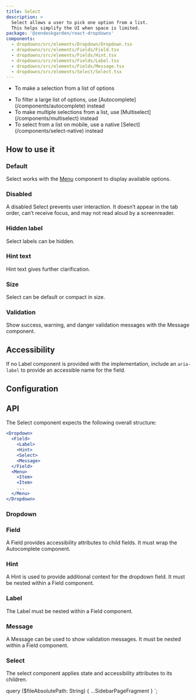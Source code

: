 ```yaml
---
title: Select
description: >
  Select allows a user to pick one option from a list.
  This helps simplify the UI when space is limited.
package: '@zendeskgarden/react-dropdowns'
components:
  - dropdowns/src/elements/Dropdown/Dropdown.tsx
  - dropdowns/src/elements/Fields/Field.tsx
  - dropdowns/src/elements/Fields/Hint.tsx
  - dropdowns/src/elements/Fields/Label.tsx
  - dropdowns/src/elements/Fields/Message.tsx
  - dropdowns/src/elements/Select/Select.tsx
---
```


<Usage>
  <Use>
    <ul>
      <li>To make a selection from a list of options</li>
    </ul>
  </Use>
  <Misuse>
    <ul>
      <li>
        <Markdown>
          To filter a large list of options, use [Autocomplete](/components/autocomplete) instead
        </Markdown>
      </li>
      <li>
        <Markdown>
          To make multiple selections from a list, use [Multiselect](/components/multiselect)
          instead
        </Markdown>
      </li>
      <li>
        <Markdown>
          To select from a list on mobile, use a native [Select](/components/select-native) instead
        </Markdown>
      </li>
    </ul>
  </Misuse>
</Usage>

## How to use it

### Default

Select works with the [Menu](/components/menu) component to display available options.


<CodeExample code={SelectDefaultCode}>
  <SelectDefault />
</CodeExample>

### Disabled

A disabled Select prevents user interaction. It doesn’t appear in the tab order, can’t receive focus, and may not read
aloud by a screenreader.


<CodeExample code={SelectDisabledCode}>
  <SelectDisabled />
</CodeExample>

### Hidden label

Select labels can be hidden.


<CodeExample code={HiddenCode}>
  <Hidden />
</CodeExample>

### Hint text

Hint text gives further clarification.


<CodeExample code={SelectHintCode}>
  <SelectHint />
</CodeExample>

### Size

Select can be default or compact in size.


<CodeExample code={SelectSizeCode}>
  <SelectSize />
</CodeExample>

### Validation

Show success, warning, and danger validation messages with the Message component.


<CodeExample code={SelectValidationCode}>
  <SelectValidation />
</CodeExample>

## Accessibility

If no Label component is provided with the implementation, include an `aria-label` to provide an
accessible name for the field.

## Configuration

<Configuration reactPackage={props.data.mdx.package} components={props.data.mdx.components} />

## API

The Select component expects the following overall structure:

```jsx isLight
<Dropdown>
  <Field>
    <Label>
    <Hint>
    <Select>
    <Message>
  </Field>
  <Menu>
    <Item>
    <Item>
    ...
  </Menu>
</Dropdown>
```

### Dropdown

<Component components={props.data.mdx.components} componentName="dropdown" />


<Dropdowns />

<PropSheet components={props.data.mdx.components} componentName="dropdown" />

### Field

<Component components={props.data.mdx.components} componentName="field" />

A Field provides accessibility attributes to child fields. It must wrap the Autocomplete component.

<PropSheet components={props.data.mdx.components} componentName="field" />

### Hint

<Component components={props.data.mdx.components} componentName="hint" />

A Hint is used to provide additional context for the dropdown field. It must be nested within a Field component.

<PropSheet components={props.data.mdx.components} componentName="hint" />

### Label

<Component components={props.data.mdx.components} componentName="label" />

The Label must be nested within a Field component.

<PropSheet components={props.data.mdx.components} componentName="label" />

### Message

<Component components={props.data.mdx.components} componentName="message" />

A Message can be used to show validation messages. It must be nested within a Field component.

<PropSheet components={props.data.mdx.components} componentName="message" />

### Select

<Component components={props.data.mdx.components} componentName="select" />

The select component applies state and accessibility attributes to its children.

<PropSheet components={props.data.mdx.components} componentName="select" />


  query ($fileAbsolutePath: String) {
    ...SidebarPageFragment
  }
`;
